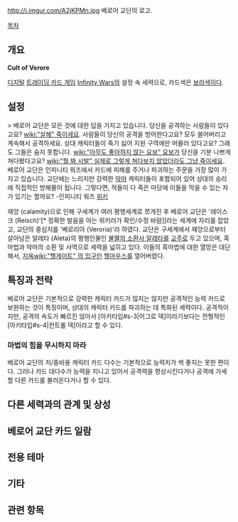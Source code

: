 http://i.imgur.com/A2jKPMn.jpg
베로어 교단의 로고.

[[목차]]

== 개요 ==
'''Cult of Verore'''

[[디지털]] [[트레이딩 카드 게임]] [[Infinity Wars]]의 설정 속 세력으로, 카드색은 [[보라색]]이다.


== 설정 ==
> 베로어 교단은 모든 것에 대한 답을 가지고 있습니다. 당신을 공격하는 사람들이 있다고요? [[wiki:"살해" 죽이세요]]. 사람들이 당신의 공격을 방어한다고요? 모두 쓸어버리고 계속해서 공격하세요. 상대 캐릭터들이 죽기 싫어 지원 구역에만 머물러 있다고요? 그래도 그들은 숨지 못합니다. [[wiki:"아무도 좋아하지 않는 요보" 요보]]가 당신을 기분 나쁘게 쳐다봤다고요? [[wiki:"뭘 봐 시발" 실제로 그렇게 쳐다보지 않았더라도 그냥 죽이세요]]. 베로어 교단은 인피니티 워즈에서 카드에 피해를 주거나 파괴하는 주문을 가장 많이 가지고 있습니다. 교단에는 느리지만 강력한 [[악마]] 캐릭터들이 포함되어 있어 상대의 승리에 직접적인 방해물이 됩니다. 그렇다면, 적들이 다 죽은 마당에 이들을 막을 수 있는 자가 있기는 할까요? -인피니티 워즈 [[위키]]

재앙 (calamity)으로 인해 구세계가 여러 평행세계로 쪼개진 후 베로어 교단은 '레이스크 (Reisch)'[* 정확한 발음을 아는 위키러가 확인/수정 바람]]라는 세계에 자리를 잡았고, 교단의 중심지를 '베로리아 (Veroria)'라 하였다. 교단은 구세계에서 재앙으로부터 살아남은 알레타 (Aleta)의 평행인물인 [[불멸의 소환사 알레타]]를 [[교주]]로 두고 있으며, 흑마법과 악마의 소환 및 사역으로 세력을 넓히고 있다. 이들의 흑마법에 대한 열망은 대단해서, [[지옥]][[wiki:"헬게이트" 의 입구]]인 [[헬마우스]]를 열어버렸다.
    

== 특징과 전략 ==
베로어 교단은 기본적으로 강력한 캐릭터 카드가 많지는 않지만 공격적인 능력 카드로 보완하는 것이 특징이며, 상대의 캐릭터 카드를 파괴하는 데 특화된 세력이다. 공격적이지만, 공격의 속도가 빠르진 않아서 [아키타입#s-3|어그로 덱]이라기보다는 전형적인 [아키타입#s-4|컨트롤 덱]이라고 할 수 있다.

=== 마법의 힘을 무시하지 마라 ===
베로어 교단의 저/중비용 캐릭터 카드 다수는 기본적으로 능력치가 썩 좋지는 못한 편이다. 그러나 카드 대다수가 능력을 지니고 있어서 공격력을 향상시킨다거나 공격에 가세할 다른 카드를 불러온다거나 할 수 있다.  


== 다른 세력과의 관계 및 상성 ==


== 베로어 교단 카드 일람 ==


== 전용 테마 ==


== 기타 ==


== 관련 항목 == 
